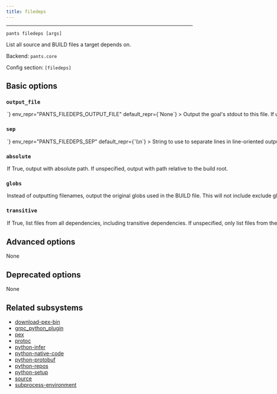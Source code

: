 ```yaml
---
title: filedeps
---
```



---

```
pants filedeps [args]
```

List all source and BUILD files a target depends on.

Backend: <span className="color--primary">`pants.core`</span>

Config section: <span className="color--primary">`[filedeps]`</span>

<span className={styles.options}>

## Basic options

### `output_file`

<Option
  cli_repr={`--filedeps-output-file=<path>`}
  env_repr="PANTS_FILEDEPS_OUTPUT_FILE"
  default_repr={`None`}
>
  Output the goal&#x27;s stdout to this file. If unspecified, outputs to stdout.
</Option>

### `sep`

<Option
  cli_repr={`--filedeps-sep=<separator>`}
  env_repr="PANTS_FILEDEPS_SEP"
  default_repr={`\\n`}
>
  String to use to separate lines in line-oriented output.
</Option>

### `absolute`

<Option
  cli_repr={`--[no-]filedeps-absolute`}
  env_repr="PANTS_FILEDEPS_ABSOLUTE"
  default_repr={`False`}
>
  If True, output with absolute path. If unspecified, output with path relative
  to the build root.
</Option>

### `globs`

<Option
  cli_repr={`--[no-]filedeps-globs`}
  env_repr="PANTS_FILEDEPS_GLOBS"
  default_repr={`False`}
>
  Instead of outputting filenames, output the original globs used in the BUILD
  file. This will not include exclude globs (i.e. globs that start with `!`).
</Option>

### `transitive`

<Option
  cli_repr={`--[no-]filedeps-transitive`}
  env_repr="PANTS_FILEDEPS_TRANSITIVE"
  default_repr={`False`}
>
  If True, list files from all dependencies, including transitive dependencies.
  If unspecified, only list files from the target.
</Option>

## Advanced options

None

## Deprecated options

None

## Related subsystems

- [download-pex-bin](../subsystems/download-pex-bin.mdx)
- [grpc_python_plugin](../subsystems/grpc_python_plugin.mdx)
- [pex](../subsystems/pex.mdx)
- [protoc](../subsystems/protoc.mdx)
- [python-infer](../subsystems/python-infer.mdx)
- [python-native-code](../subsystems/python-native-code.mdx)
- [python-protobuf](../subsystems/python-protobuf.mdx)
- [python-repos](../subsystems/python-repos.mdx)
- [python-setup](../subsystems/python-setup.mdx)
- [source](../subsystems/source.mdx)
- [subprocess-environment](../subsystems/subprocess-environment.mdx)

</span>
